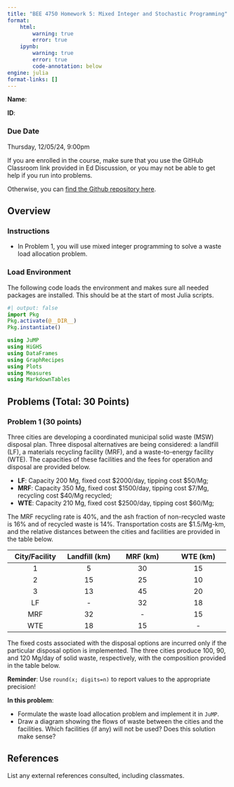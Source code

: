```yaml
---
title: "BEE 4750 Homework 5: Mixed Integer and Stochastic Programming"
format:
    html:        
        warning: true
        error: true
    ipynb:
        warning: true
        error: true
        code-annotation: below
engine: julia
format-links: []
---
```


::: {.content-visible when-format="ipynb"}
**Name**:

**ID**:
:::

::: {.callout-important icon=false}
### Due Date

Thursday, 12/05/24, 9:00pm 
:::

::: {.content-visible when-format="html"}

:::{.callout-caution}

If you are enrolled in the course, make sure that you use the GitHub Classroom link provided in Ed Discussion, or you may not be able to get help if you run into problems.

Otherwise, you can [find the Github repository here]({{< var github_org.repo >}}/hw05).

:::

:::

## Overview

::: {.cell .markdown}

### Instructions

- In Problem 1, you will use mixed integer programming to solve a waste load allocation problem.

:::

::: {.cell .markdown}

### Load Environment

The following code loads the environment and makes sure all needed packages are installed. This should be at the start of most Julia scripts.

:::

```julia
#| output: false
import Pkg
Pkg.activate(@__DIR__)
Pkg.instantiate()
```

```julia
using JuMP
using HiGHS
using DataFrames
using GraphRecipes
using Plots
using Measures
using MarkdownTables
```


## Problems (Total: 30 Points)

### Problem 1 (30 points)

Three cities are developing a coordinated municipal solid waste (MSW) disposal plan.  Three disposal alternatives are being considered: a landfill (LF), a materials recycling facility (MRF), and a waste-to-energy facility (WTE). The capacities of these facilities and the fees for operation and disposal are provided below.

- **LF**: Capacity 200 Mg, fixed cost \$2000/day, tipping cost \$50/Mg;
- **MRF**: Capacity 350 Mg, fixed cost \$1500/day, tipping cost \$7/Mg, recycling cost \$40/Mg recycled;
- **WTE**: Capacity 210 Mg, fixed cost \$2500/day, tipping cost \$60/Mg;

The MRF recycling rate is 40%, and the ash fraction of non-recycled waste is 16% and of recycled waste is 14%. Transportation costs are \$1.5/Mg-km, and the relative distances between the cities and facilities are provided in the table below. 

| **City/Facility**  |  **Landfill (km)** | **MRF (km)**  | **WTE (km)** |
|:-------------:|:------------:|:-------------:|:-------------:|
| 1  	  | 5  | 30 | 15 |
| 2 	  | 15 | 25 | 10 |
| 3       | 13 | 45 | 20 |
| LF	  | - | 32  | 18 |
| MRF	  | 32 | - | 15 |
| WTE	  |  18 | 15 | -  |

The fixed costs associated with the disposal options are incurred only if the particular disposal option is implemented.  The three cities produce 100, 90, and 120 Mg/day of solid waste, respectively, with the composition provided in the table below. 

**Reminder**: Use `round(x; digits=n)` to report values to the appropriate precision!


**In this problem**:

* Formulate the waste load allocation problem and implement it in `JuMP`.
* Draw a diagram showing the flows of waste between the cities and the facilities.  Which facilities (if any) will not be used? Does this solution make sense?


::: {.cell .markdown}
## References

List any external references consulted, including classmates.
:::
